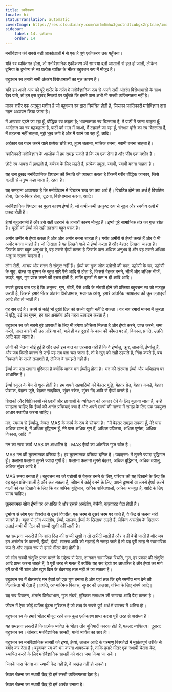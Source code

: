 ```yaml
---
title: एकीकरण
locale: hi
statusTranslation: automatic
coverImage: https://res.cloudinary.com/xmfm6mhw3gwctndtcubgx2rptnae/image/upload/v1740337243/small_cover_educacion_fundamental_a051170f1c.webp
sidebar:
    label: 14. एकीकरण
    order: 14
---
```

मनोविज्ञान की सबसे बड़ी आकांक्षाओं में से एक है पूर्ण एकीकरण तक पहुँचना।

यदि स्व व्यक्तिगत होता, तो मनोवैज्ञानिक एकीकरण की समस्या बड़ी आसानी से हल हो जाती, लेकिन दुनिया के दुर्भाग्य से स्व प्रत्येक व्यक्ति के भीतर बहुवचन रूप में मौजूद है।

बहुवचन स्व हमारी सभी अंतरंग विरोधाभासों का मूल कारण है।

यदि हम अपने आप को पूरे शरीर के दर्पण में मनोवैज्ञानिक रूप से अपने सभी अंतरंग विरोधाभासों के साथ देख पाते, तो हम इस दुखद निष्कर्ष पर पहुँचते कि हमारे पास अभी भी सच्ची व्यक्तिगतता नहीं है।

मानव शरीर एक अद्भुत मशीन है जो बहुवचन स्व द्वारा नियंत्रित होती है, जिसका क्रांतिकारी मनोविज्ञान द्वारा गहन अध्ययन किया जाता है।

मैं अखबार पढ़ने जा रहा हूँ, बौद्धिक स्व कहता है; भावनात्मक स्व चिल्लाता है, मैं पार्टी में जाना चाहता हूँ; आंदोलन का स्व बड़बड़ाता है, पार्टी को भाड़ में जाओ, मैं टहलने जा रहा हूँ, संरक्षण वृत्ति का स्व चिल्लाता है, मैं टहलना नहीं चाहता, मुझे भूख लगी है और मैं खाने जा रहा हूँ, आदि।

अहंकार का गठन करने वाले प्रत्येक छोटे स्व, हुक्म चलाना, मालिक बनना, स्वामी बनना चाहता है।

क्रांतिकारी मनोविज्ञान के आलोक में हम समझ सकते हैं कि स्व एक सेना है और जीव एक मशीन है।

छोटे स्व आपस में झगड़ते हैं, वर्चस्व के लिए लड़ते हैं, प्रत्येक प्रमुख, स्वामी, स्वामी बनना चाहता है।

यह उस दुखद मनोवैज्ञानिक विघटन की स्थिति की व्याख्या करता है जिसमें गरीब बौद्धिक जानवर, जिसे गलती से मनुष्य कहा जाता है, रहता है।

यह समझना आवश्यक है कि मनोविज्ञान में विघटन शब्द का क्या अर्थ है। विघटित होने का अर्थ है विघटित होना, तितर-बितर होना, टूटना, विरोधाभास करना, आदि।

मनोवैज्ञानिक विघटन का मुख्य कारण ईर्ष्या है, जो कभी-कभी उत्कृष्ट रूप से सूक्ष्म और रमणीय रूपों में प्रकट होती है।

ईर्ष्या बहुआयामी है और इसे सही ठहराने के हजारों कारण मौजूद हैं। ईर्ष्या पूरे सामाजिक तंत्र का गुप्त स्रोत है। मूर्खों को ईर्ष्या को सही ठहराना बहुत पसंद है।

अमीर अमीर से ईर्ष्या करता है और और अमीर बनना चाहता है। गरीब अमीरों से ईर्ष्या करते हैं और वे भी अमीर बनना चाहते हैं। जो लिखता है वह लिखने वाले से ईर्ष्या करता है और बेहतर लिखना चाहता है। जिसके पास बहुत अनुभव है, वह उससे ईर्ष्या करता है जिसके पास अधिक अनुभव है और वह उससे अधिक अनुभव रखना चाहता है।

लोग रोटी, आश्रय और शरण से संतुष्ट नहीं हैं। ईर्ष्या का गुप्त स्रोत पड़ोसी की कार, पड़ोसी के घर, पड़ोसी के सूट, दोस्त या दुश्मन के बहुत सारे पैसे आदि से होता है, जिससे बेहतर बनने, चीजें और अधिक चीजें, कपड़े, सूट, गुण प्राप्त करने की इच्छा होती है, ताकि दूसरों से कम न हों आदि आदि।

सबसे दुखद बात यह है कि अनुभव, गुण, चीजें, पैसे आदि के संचयी होने की प्रक्रिया बहुवचन स्व को मजबूत करती है, जिससे हमारे भीतर अंतरंग विरोधाभास, भयानक आंसू, हमारे आंतरिक न्यायालय की क्रूर लड़ाइयाँ आदि तीव्र हो जाती हैं।

वह सब दर्द है। उनमें से कोई भी दुखी दिल को सच्ची खुशी नहीं दे सकता। वह सब हमारी मानस में क्रूरता में वृद्धि, दर्द का गुणन, हर बार असंतोष और गहरा उत्पादन करता है।

बहुवचन स्व को सबसे बुरे अपराधों के लिए भी हमेशा औचित्य मिलता है और ईर्ष्या करने, प्राप्त करने, जमा करने, प्राप्त करने की उस प्रक्रिया को, भले ही वह दूसरों के काम की कीमत पर हो, विकास, प्रगति, उन्नति आदि कहा जाता है।

लोगों की चेतना सोई हुई है और उन्हें इस बात का एहसास नहीं है कि वे ईर्ष्यालु, क्रूर, लालची, ईर्ष्यालु हैं, और जब किसी कारण से उन्हें यह सब पता चल जाता है, तो वे खुद को सही ठहराते हैं, निंदा करते हैं, बच निकलने के रास्ते तलाशते हैं, लेकिन वे समझते नहीं हैं।

ईर्ष्या का पता लगाना मुश्किल है क्योंकि मानव मन ईर्ष्यालु होता है। मन की संरचना ईर्ष्या और अधिग्रहण पर आधारित है।

ईर्ष्या स्कूल के बेंच से शुरू होती है। हम अपने सहपाठियों की बेहतर बुद्धि, बेहतर ग्रेड, बेहतर कपड़े, बेहतर पोशाक, बेहतर जूते, बेहतर साइकिल, सुंदर स्केट, सुंदर गेंद आदि से ईर्ष्या करते हैं।

शिक्षकों और शिक्षिकाओं को छात्रों और छात्राओं के व्यक्तित्व को आकार देने के लिए बुलाया जाता है, उन्हें समझना चाहिए कि ईर्ष्या की अनंत प्रक्रियाएं क्या हैं और अपने छात्रों की मानस में समझ के लिए एक उपयुक्त आधार स्थापित करना चाहिए।

मन, स्वभाव से ईर्ष्यालु, केवल MAS के कार्य के रूप में सोचता है। "मैं बेहतर समझा सकता हूँ, मेरे पास अधिक ज्ञान है, मैं अधिक बुद्धिमान हूँ, मेरे पास अधिक गुण हैं, अधिक पवित्रता, अधिक पूर्णता, अधिक विकास, आदि।"

मन का सारा कार्य MAS पर आधारित है। MAS ईर्ष्या का आंतरिक गुप्त स्रोत है।

MAS मन की तुलनात्मक प्रक्रिया है। हर तुलनात्मक प्रक्रिया घृणित है। उदाहरण: मैं तुमसे ज्यादा बुद्धिमान हूँ। फलाना फलाना तुमसे ज्यादा गुणी है। फलाना फलाना तुमसे बेहतर, अधिक बुद्धिमान, अधिक दयालु, अधिक सुंदर आदि है।

MAS समय बनाता है। बहुवचन स्व को पड़ोसी से बेहतर बनने के लिए, परिवार को यह दिखाने के लिए कि वह बहुत प्रतिभाशाली है और कर सकता है, जीवन में कोई बनने के लिए, अपने दुश्मनों या उनसे ईर्ष्या करने वालों को यह दिखाने के लिए कि वह अधिक बुद्धिमान, अधिक शक्तिशाली, अधिक मजबूत है, आदि के लिए समय चाहिए।

तुलनात्मक सोच ईर्ष्या पर आधारित है और इससे असंतोष, बेचैनी, कड़वाहट पैदा होती है।

दुर्भाग्य से लोग एक विपरीत से दूसरे विपरीत, एक चरम से दूसरे चरम पर जाते हैं, वे केंद्र से चलना नहीं जानते हैं। बहुत से लोग असंतोष, ईर्ष्या, लालच, ईर्ष्या के खिलाफ लड़ते हैं, लेकिन असंतोष के खिलाफ लड़ाई कभी भी दिल की सच्ची खुशी नहीं लाती है।

यह समझना जरूरी है कि शांत दिल की सच्ची खुशी न तो खरीदी जाती है और न ही बेची जाती है और जब हम असंतोष के कारणों, ईर्ष्या, ईर्ष्या, लालच आदि को गहराई से समझ जाते हैं तो यह पूरी तरह से स्वाभाविक रूप से और सहज रूप से हमारे भीतर पैदा होती है।

जो लोग सच्ची संतुष्टि प्राप्त करने के उद्देश्य से पैसा, शानदार सामाजिक स्थिति, गुण, हर प्रकार की संतुष्टि आदि प्राप्त करना चाहते हैं, वे पूरी तरह से गलत हैं क्योंकि यह सब ईर्ष्या पर आधारित है और ईर्ष्या का मार्ग हमें कभी भी शांत और खुश दिल के बंदरगाह तक नहीं ले जा सकता है।

बहुवचन स्व में बोतलबंद मन ईर्ष्या को एक गुण बनाता है और यहां तक कि इसे रमणीय नाम देने की विलासिता भी देता है। प्रगति, आध्यात्मिक विकास, सुधार की लालसा, गरिमा के लिए संघर्ष आदि।

यह सब विघटन, अंतरंग विरोधाभास, गुप्त संघर्ष, मुश्किल समाधान की समस्या आदि पैदा करता है।

जीवन में ऐसा कोई व्यक्ति ढूंढना मुश्किल है जो शब्द के सबसे पूर्ण अर्थ में वास्तव में अभिन्न हो।

बहुवचन स्व के हमारे भीतर मौजूद रहने तक कुल एकीकरण प्राप्त करना पूरी तरह से असंभव है।

यह समझना ज़रूरी है कि प्रत्येक व्यक्ति के भीतर तीन बुनियादी कारक होते हैं, पहला: व्यक्तित्व। दूसरा: बहुवचन स्व। तीसरा: मनोवैज्ञानिक सामग्री, यानी व्यक्ति का सार ही।

बहुवचन स्व मनोवैज्ञानिक सामग्री को ईर्ष्या, ईर्ष्या, लालच आदि के परमाणु विस्फोटों में मूर्खतापूर्ण तरीके से बर्बाद कर देता है। बहुवचन स्व को भंग करना आवश्यक है, ताकि हमारे भीतर एक स्थायी चेतना केंद्र स्थापित करने के लिए मनोवैज्ञानिक सामग्री को अंदर जमा किया जा सके।

जिनके पास चेतना का स्थायी केंद्र नहीं है, वे अखंड नहीं हो सकते।

केवल चेतना का स्थायी केंद्र ही हमें सच्ची व्यक्तिगतता देता है।

केवल चेतना का स्थायी केंद्र ही हमें अखंड बनाता है।

